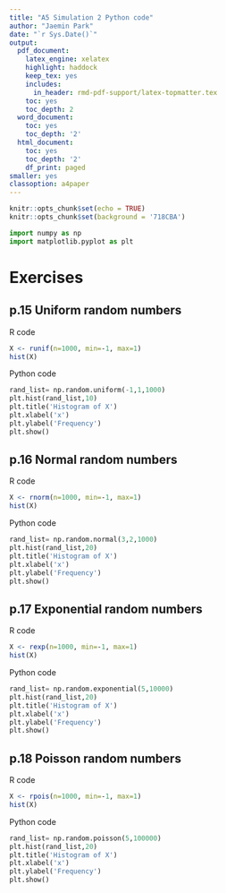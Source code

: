 ```yaml
---
title: "A5 Simulation 2 Python code"
author: "Jaemin Park"
date: "`r Sys.Date()`"
output:
  pdf_document:
    latex_engine: xelatex
    highlight: haddock
    keep_tex: yes
    includes:
      in_header: rmd-pdf-support/latex-topmatter.tex
    toc: yes
    toc_depth: 2
  word_document:
    toc: yes
    toc_depth: '2'
  html_document:
    toc: yes
    toc_depth: '2'
    df_print: paged
smaller: yes
classoption: a4paper
---
```


```r
knitr::opts_chunk$set(echo = TRUE)
knitr::opts_chunk$set(background = '718CBA')  
```

\newpage
```python
import numpy as np
import matplotlib.pyplot as plt
```

# Exercises
## p.15 Uniform random numbers
R code
```r
X <‐ runif(n=1000, min=‐1, max=1)
hist(X)
```

Python code
```python
rand_list= np.random.uniform(-1,1,1000)
plt.hist(rand_list,10)
plt.title('Histogram of X')
plt.xlabel('x')
plt.ylabel('Frequency')
plt.show()
```
\newpage

## p.16 Normal random numbers
R code
```r
X <‐ rnorm(n=1000, min=‐1, max=1)
hist(X)
```

Python code
```python
rand_list= np.random.normal(3,2,1000)
plt.hist(rand_list,20)
plt.title('Histogram of X')
plt.xlabel('x')
plt.ylabel('Frequency')
plt.show()
```
\newpage

## p.17 Exponential random numbers
R code
```r
X <‐ rexp(n=1000, min=‐1, max=1)
hist(X)
```

Python code
```python
rand_list= np.random.exponential(5,10000)
plt.hist(rand_list,20)
plt.title('Histogram of X')
plt.xlabel('x')
plt.ylabel('Frequency')
plt.show()
```

\newpage

## p.18 Poisson random numbers
R code
```r
X <‐ rpois(n=1000, min=‐1, max=1)
hist(X)
```

Python code
```python
rand_list= np.random.poisson(5,100000)
plt.hist(rand_list,20)
plt.title('Histogram of X')
plt.xlabel('x')
plt.ylabel('Frequency')
plt.show()
```
